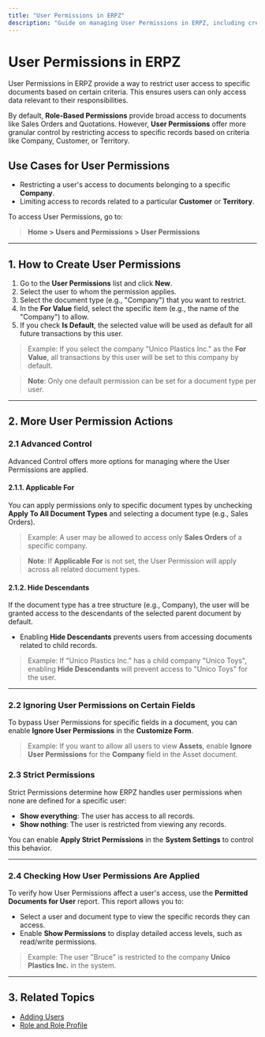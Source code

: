 ```yaml
---
title: "User Permissions in ERPZ"
description: "Guide on managing User Permissions in ERPZ, including creation and advanced control over document access."
---
```


# User Permissions in ERPZ

User Permissions in ERPZ provide a way to restrict user access to specific documents based on certain criteria. This ensures users can only access data relevant to their responsibilities.

By default, **Role-Based Permissions** provide broad access to documents like Sales Orders and Quotations. However, **User Permissions** offer more granular control by restricting access to specific records based on criteria like Company, Customer, or Territory.

## Use Cases for User Permissions

- Restricting a user's access to documents belonging to a specific **Company**.
- Limiting access to records related to a particular **Customer** or **Territory**.

To access User Permissions, go to:

> **Home > Users and Permissions > User Permissions**

---

## 1. How to Create User Permissions

1. Go to the **User Permissions** list and click **New**.
2. Select the user to whom the permission applies.
3. Select the document type (e.g., "Company") that you want to restrict.
4. In the **For Value** field, select the specific item (e.g., the name of the "Company") to allow.
5. If you check **Is Default**, the selected value will be used as default for all future transactions by this user.

> Example: If you select the company "Unico Plastics Inc." as the **For Value**, all transactions by this user will be set to this company by default.

> **Note**: Only one default permission can be set for a document type per user.

---

## 2. More User Permission Actions

### 2.1 Advanced Control

Advanced Control offers more options for managing where the User Permissions are applied.

#### 2.1.1. **Applicable For**

You can apply permissions only to specific document types by unchecking **Apply To All Document Types** and selecting a document type (e.g., Sales Orders).

> Example: A user may be allowed to access only **Sales Orders** of a specific company.

> **Note**: If **Applicable For** is not set, the User Permission will apply across all related document types.

#### 2.1.2. **Hide Descendants**

If the document type has a tree structure (e.g., Company), the user will be granted access to the descendants of the selected parent document by default.

- Enabling **Hide Descendants** prevents users from accessing documents related to child records.
  
> Example: If "Unico Plastics Inc." has a child company "Unico Toys", enabling **Hide Descendants** will prevent access to "Unico Toys" for the user.

---

### 2.2 Ignoring User Permissions on Certain Fields

To bypass User Permissions for specific fields in a document, you can enable **Ignore User Permissions** in the **Customize Form**.

> Example: If you want to allow all users to view **Assets**, enable **Ignore User Permissions** for the **Company** field in the Asset document.

### 2.3 Strict Permissions

Strict Permissions determine how ERPZ handles user permissions when none are defined for a specific user:

- **Show everything**: The user has access to all records.
- **Show nothing**: The user is restricted from viewing any records.

You can enable **Apply Strict Permissions** in the **System Settings** to control this behavior.

---

### 2.4 Checking How User Permissions Are Applied

To verify how User Permissions affect a user's access, use the **Permitted Documents for User** report. This report allows you to:

- Select a user and document type to view the specific records they can access.
- Enable **Show Permissions** to display detailed access levels, such as read/write permissions.

> Example: The user "Bruce" is restricted to the company **Unico Plastics Inc.** in the system.

---

## 3. Related Topics

- [Adding Users](/users-and-permissions/users/user)
- [Role and Role Profile](/users-and-permissions/users/role-and-role-profile)

